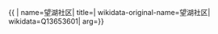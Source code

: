 {{ {{{1|PRC admin/showdata}}}|
name=望湖社区|
title=|
wikidata-original-name=望湖社区|
wikidata=Q13653601|
arg={{{arg|}}}}}